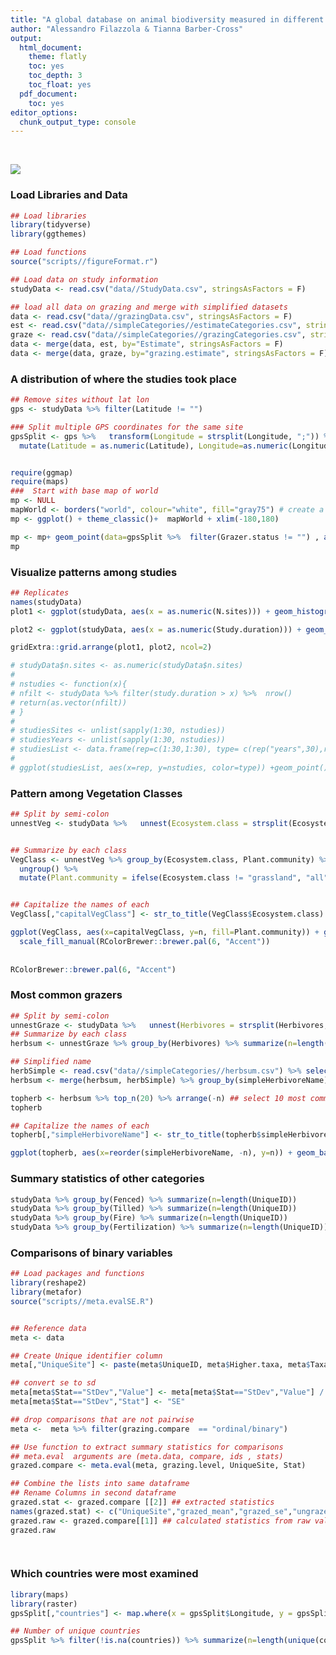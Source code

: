 ```yaml
---
title: "A global database on animal biodiversity measured in different grazing treatments"
author: "Alessandro Filazzola & Tianna Barber-Cross"
output:
  html_document:
    theme: flatly
    toc: yes
    toc_depth: 3
    toc_float: yes
  pdf_document:
    toc: yes
editor_options: 
  chunk_output_type: console
---
```

<br>  


![](./grazing.jpg)

### Load Libraries and Data
```r
## Load libraries
library(tidyverse)
library(ggthemes)

## Load functions
source("scripts//figureFormat.r")

## Load data on study information
studyData <- read.csv("data//StudyData.csv", stringsAsFactors = F)

## load all data on grazing and merge with simplified datasets
data <- read.csv("data//grazingData.csv", stringsAsFactors = F)
est <- read.csv("data//simpleCategories//estimateCategories.csv", stringsAsFactors = F)
graze <- read.csv("data//simpleCategories//grazingCategories.csv", stringsAsFactors = F)
data <- merge(data, est, by="Estimate", stringsAsFactors = F)
data <- merge(data, graze, by="grazing.estimate", stringsAsFactors = F)

```

### A distribution of where the studies took place
```r

## Remove sites without lat lon
gps <- studyData %>% filter(Latitude != "")

### Split multiple GPS coordinates for the same site
gpsSplit <- gps %>%   transform(Longitude = strsplit(Longitude, ";")) %>%   transform(Latitude = strsplit(Latitude, ";"))  %>%   unnest(Longitude, Latitude) %>% ## unnest lat/lon 
  mutate(Latitude = as.numeric(Latitude), Longitude=as.numeric(Longitude))


require(ggmap)
require(maps)
###  Start with base map of world
mp <- NULL
mapWorld <- borders("world", colour="white", fill="gray75") # create a layer of borders
mp <- ggplot() + theme_classic()+  mapWorld + xlim(-180,180)

mp <- mp+ geom_point(data=gpsSplit %>%  filter(Grazer.status != "") , aes(x=Longitude, y=Latitude, fill=Grazer.status), size=3, pch=21) + scale_fill_manual(values=c("#D55E00", "#009E73", "#56B4E9","grey50")) + ylab("Latitude") + xlab("Longitude") 
mp

```


### Visualize patterns among studies
```r
## Replicates
names(studyData)
plot1 <- ggplot(studyData, aes(x = as.numeric(N.sites))) + geom_histogram(fill="Grey50", bins=10) + theme_Publication() + xlab("Number of sites") + ylab("Frequency of studies") + scale_x_continuous(trans =  "log2")

plot2 <- ggplot(studyData, aes(x = as.numeric(Study.duration))) + geom_histogram(fill="Grey50",bins=10) + theme_Publication() + xlab("Duration of study in years") + ylab("Frequency of studies")+ scale_x_continuous(trans =  "log2")

gridExtra::grid.arrange(plot1, plot2, ncol=2)

# studyData$n.sites <- as.numeric(studyData$n.sites)
# 
# nstudies <- function(x){
# nfilt <- studyData %>% filter(study.duration > x) %>%  nrow()
# return(as.vector(nfilt))
# }
# 
# studiesSites <- unlist(sapply(1:30, nstudies))
# studiesYears <- unlist(sapply(1:30, nstudies))
# studiesList <- data.frame(rep=c(1:30,1:30), type= c(rep("years",30),rep("sites",30)), nstudies = c(studiesYears, studiesSites))
# 
# ggplot(studiesList, aes(x=rep, y=nstudies, color=type)) +geom_point()
```

### Pattern among Vegetation Classes
```r
## Split by semi-colon
unnestVeg <- studyData %>%   unnest(Ecosystem.class = strsplit(Ecosystem.class, ";"))


## Summarize by each class
VegClass <- unnestVeg %>% group_by(Ecosystem.class, Plant.community) %>% summarize(n=length(Ecosystem.class)) %>% filter(!is.na(Ecosystem.class)) %>% 
  ungroup() %>% 
  mutate(Plant.community = ifelse(Ecosystem.class != "grassland", "all", Plant.community))


## Capitalize the names of each
VegClass[,"capitalVegClass"] <- str_to_title(VegClass$Ecosystem.class)

ggplot(VegClass, aes(x=capitalVegClass, y=n, fill=Plant.community)) + geom_bar(stat="identity") + theme_Publication() + xlab("") + ylab("Number of studies") + coord_flip() +
  scale_fill_manual(RColorBrewer::brewer.pal(6, "Accent"))
  
  
RColorBrewer::brewer.pal(6, "Accent")

```

### Most common grazers
```r
## Split by semi-colon
unnestGraze <- studyData %>%   unnest(Herbivores = strsplit(Herbivores, ";"))
## Summarize by each class
herbsum <- unnestGraze %>% group_by(Herbivores) %>% summarize(n=length(Herbivores)) %>% filter(!is.na(Herbivores)) 

## Simplified name
herbSimple <- read.csv("data//simpleCategories//herbsum.csv") %>% select(-n)
herbsum <- merge(herbsum, herbSimple) %>% group_by(simpleHerbivoreName) %>% summarize(n=sum(n)) 

topherb <- herbsum %>% top_n(20) %>% arrange(-n) ## select 10 most commonly surveyed
topherb

## Capitalize the names of each
topherb[,"simpleHerbivoreName"] <- str_to_title(topherb$simpleHerbivoreName)

ggplot(topherb, aes(x=reorder(simpleHerbivoreName, -n), y=n)) + geom_bar(stat="identity") + theme_Publication() + xlab("") + ylab("Number of studies") + coord_flip()

```

### Summary statistics of other categories
```r
studyData %>% group_by(Fenced) %>% summarize(n=length(UniqueID))
studyData %>% group_by(Tilled) %>% summarize(n=length(UniqueID))
studyData %>% group_by(Fire) %>% summarize(n=length(UniqueID))
studyData %>% group_by(Fertilization) %>% summarize(n=length(UniqueID))

```

### Comparisons of binary variables
```r


## Load packages and functions
library(reshape2)
library(metafor)
source("scripts//meta.evalSE.R")


## Reference data
meta <- data

## Create Unique identifier column
meta[,"UniqueSite"] <- paste(meta$UniqueID, meta$Higher.taxa, meta$Taxa, meta$Estimate, meta$SiteID, sep="-")

## convert se to sd
meta[meta$Stat=="StDev","Value"] <- meta[meta$Stat=="StDev","Value"] / sqrt(as.numeric(meta[meta$Stat=="StDev","replicate"] ))
meta[meta$Stat=="StDev","Stat"] <- "SE"

## drop comparisons that are not pairwise
meta <-  meta %>% filter(grazing.compare  == "ordinal/binary")

## Use function to extract summary statistics for comparisons
## meta.eval  arguments are (meta.data, compare, ids , stats)
grazed.compare <- meta.eval(meta, grazing.level, UniqueSite, Stat)

## Combine the lists into same dataframe
## Rename Columns in second dataframe
grazed.stat <- grazed.compare [[2]] ## extracted statistics 
names(grazed.stat) <- c("UniqueSite","grazed_mean","grazed_se","ungrazed_mean","ungrazed_se","grazed_n","ungrazed_n") ## rename columns to match
grazed.raw <- grazed.compare[[1]] ## calculated statistics from raw values
grazed.raw

  
```


### Which countries were most examined
```r
library(maps)
library(raster)
gpsSplit[,"countries"] <- map.where(x = gpsSplit$Longitude, y = gpsSplit$Latitude)

## Number of unique countries
gpsSplit %>% filter(!is.na(countries)) %>% summarize(n=length(unique(countries)))

```




